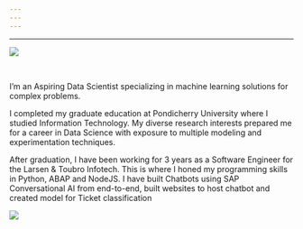 ```yaml
---
---
---
```

---

<link rel="stylesheet" href="styles.css" type="text/css">

<img src="files/milford_sound.jpg">

<br>

I’m an Aspiring Data Scientist specializing in machine learning solutions for complex problems.

I completed my graduate education at Pondicherry University where I studied Information Technology. My diverse research interests prepared me for a career in Data Science with exposure to multiple modeling and experimentation techniques.

After graduation, I have been working for 3 years as a Software Engineer for the Larsen & Toubro Infotech. This is where I honed my programming skills in Python, ABAP and NodeJS. I have built Chatbots using SAP Conversational AI from end-to-end, built websites to host chatbot and created model for Ticket classification


<img src="files/shanmugam.jpg">